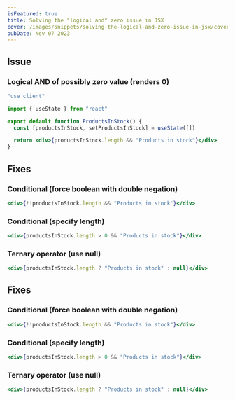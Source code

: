 ```yaml
---
isFeatured: true
title: Solving the "logical and" zero issue in JSX
cover: /images/snippets/solving-the-logical-and-zero-issue-in-jsx/cover.webp
pubDate: Nov 07 2023
---
```


## Issue

### Logical AND of possibly zero value (renders 0)

```jsx
"use client"

import { useState } from "react"

export default function ProductsInStock() {
  const [productsInStock, setProductsInStock] = useState([])

  return <div>{productsInStock.length && "Products in stock"}</div>
}
```

## Fixes

### Conditional (force boolean with double negation)

```jsx
<div>{!!productsInStock.length && "Products in stock"}</div>
```

### Conditional (specify length)

```jsx
<div>{productsInStock.length > 0 && "Products in stock"}</div>
```

### Ternary operator (use null)

```jsx
<div>{productsInStock.length ? "Products in stock" : null}</div>
```

## Fixes

### Conditional (force boolean with double negation)

```jsx
<div>{!!productsInStock.length && "Products in stock"}</div>
```

### Conditional (specify length)

```jsx
<div>{productsInStock.length > 0 && "Products in stock"}</div>
```

### Ternary operator (use null)

```jsx
<div>{productsInStock.length ? "Products in stock" : null}</div>
```
